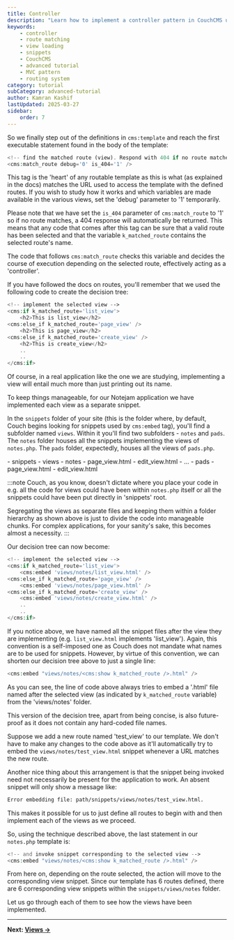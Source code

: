 ---
title: Controller
description: "Learn how to implement a controller pattern in CouchCMS using route matching and dynamic view loading for the Notejam application."
keywords:
    - controller
    - route matching
    - view loading
    - snippets
    - CouchCMS
    - advanced tutorial
    - MVC pattern
    - routing system
category: tutorial
subCategory: advanced-tutorial
author: Kamran Kashif
lastUpdated: 2025-03-27
sidebar:
    order: 7
---


So we finally step out of the definitions in `cms:template` and reach the first executable statement found in the body of the template:

```php
<!-- find the matched route (view). Respond with 404 if no route matches. -->
<cms:match_route debug='0' is_404='1' />
```

This tag is the 'heart' of any routable template as this is what (as explained in the docs) matches the URL used to access the template with the defined routes. If you wish to study how it works and which variables are made available in the various views, set the 'debug' parameter to '1' temporarily.

Please note that we have set the `is_404` parameter of `cms:match_route` to '1' so if no route matches, a 404 response will automatically be returned.
This means that any code that comes after this tag can be sure that a valid route has been selected and that the variable `k_matched_route` contains the selected route's name.

The code that follows `cms:match_route` checks this variable and decides the course of execution depending on the selected route, effectively acting as a 'controller'.

If you have followed the docs on routes, you'll remember that we used the following code to create the decision tree:

```php
<!-- implement the selected view -->
<cms:if k_matched_route='list_view'>
    <h2>This is list_view</h2>
<cms:else_if k_matched_route='page_view' />
    <h2>This is page_view</h2>
<cms:else_if k_matched_route='create_view' />
    <h2>This is create_view</h2>
    ..
    ..
</cms:if>
```

Of course, in a real application like the one we are studying, implementing a view will entail much more than just printing out its name.

To keep things manageable, for our Notejam application we have implemented each view as a separate snippet.

In the `snippets` folder of your site (this is the folder where, by default, Couch begins looking for snippets used by `cms:embed` tag), you'll find a subfolder named `views`. Within it you'll find two subfolders - `notes` and `pads`. The `notes` folder houses all the snippets implementing the views of `notes.php`. The `pads` folder, expectedly, houses all the views of `pads.php`.

<FileTree>
- snippets
    - views
        - notes
            - page_view.html
            - edit_view.html
            - ...
        - pads
            - page_view.html
            - edit_view.html
</FileTree>

:::note
Couch, as you know, doesn't dictate where you place your code in e.g. all the code for views could have been within `notes.php` itself or all the snippets could have been put directly in 'snippets' root.

Segregating the views as separate files and keeping them within a folder hierarchy as shown above is just to divide the code into manageable chunks. For complex applications, for your sanity's sake, this becomes almost a necessity.
:::

Our decision tree can now become:

```php
<!-- implement the selected view -->
<cms:if k_matched_route='list_view'>
    <cms:embed 'views/notes/list_view.html' />
<cms:else_if k_matched_route='page_view' />
    <cms:embed 'views/notes/page_view.html' />
<cms:else_if k_matched_route='create_view' />
    <cms:embed 'views/notes/create_view.html' />
    ..
    ..
</cms:if>
```

If you notice above, we have named all the snippet files after the view they are implementing (e.g. `list_view.html` implements 'list_view').
Again, this convention is a self-imposed one as Couch does not mandate what names are to be used for snippets. However, by virtue of this convention, we can shorten our decision tree above to just a single line:

```php
<cms:embed "views/notes/<cms:show k_matched_route />.html" />
```

As you can see, the line of code above always tries to embed a '.html' file named after the selected view (as indicated by `k_matched_route` variable) from the 'views/notes' folder.

This version of the decision tree, apart from being concise, is also future-proof as it does not contain any hard-coded file names.

Suppose we add a new route named 'test_view' to our template. We don't have to make any changes to the code above as it'll automatically try to embed the `views/notes/test_view.html` snippet whenever a URL matches the new route.

Another nice thing about this arrangement is that the snippet being invoked need not necessarily be present for the application to work. An absent snippet will only show a message like:

```txt
Error embedding file: path/snippets/views/notes/test_view.html.
```

This makes it possible for us to just define all routes to begin with and then implement each of the views as we proceed.

So, using the technique described above, the last statement in our `notes.php` template is:

```php
<!-- and invoke snippet corresponding to the selected view -->
<cms:embed "views/notes/<cms:show k_matched_route />.html" />
```

From here on, depending on the route selected, the action will move to the corresponding view snippet. Since our template has 6 routes defined, there are 6 corresponding view snippets within the `snippets/views/notes` folder.

Let us go through each of them to see how the views have been implemented.

---

**Next: [Views →](./08-views)**
